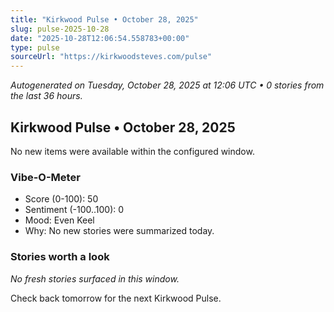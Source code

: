 ```yaml
---
title: "Kirkwood Pulse • October 28, 2025"
slug: pulse-2025-10-28
date: "2025-10-28T12:06:54.558783+00:00"
type: pulse
sourceUrl: "https://kirkwoodsteves.com/pulse"
---
```


_Autogenerated on Tuesday, October 28, 2025 at 12:06 UTC • 0 stories from the last 36 hours._

## Kirkwood Pulse • October 28, 2025

No new items were available within the configured window.

### Vibe-O-Meter

- Score (0-100): 50
- Sentiment (-100..100): 0
- Mood: Even Keel
- Why: No new stories were summarized today.

### Stories worth a look

_No fresh stories surfaced in this window._

Check back tomorrow for the next Kirkwood Pulse.
